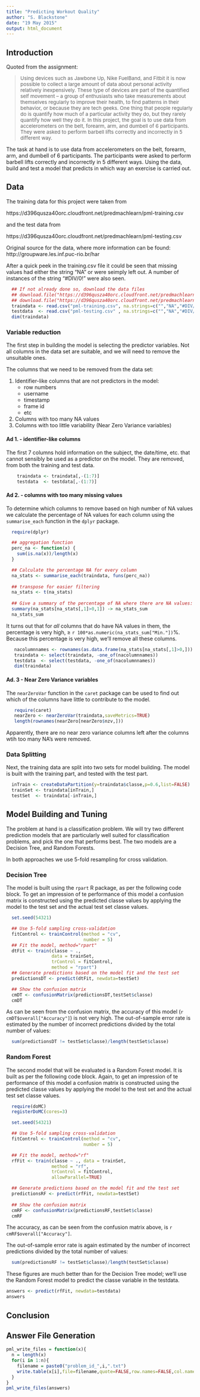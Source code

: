 ```yaml
---
title: "Predicting Workout Quality"
author: "S. Blackstone"
date: "19 May 2015"
output: html_document
---
```

## Introduction
Quoted from the assignment:
 
<blockquote style="font-size:10pt"> Using devices such as Jawbone Up, Nike FuelBand, and Fitbit it is now possible to collect a large amount of data about personal activity relatively inexpensively. These type of devices are part of the quantified self movement – a group of enthusiasts who take measurements about themselves regularly to improve their health, to find patterns in their behavior, or because they are tech geeks. One thing that people regularly do is quantify how much of a particular activity they do, but they rarely quantify how well they do it. In this project, the goal is to use data from accelerometers on the belt, forearm, arm, and dumbell of 6 participants. They were asked to perform barbell lifts correctly and incorrectly in 5 different way.</blockquote>

The task at hand is to use data from accelerometers on the belt, forearm, arm, and dumbell of 6 participants. The participants were asked to perform barbell lifts correctly and incorrectly in 5 different ways. Using the data, build and test a model that predicts in which way an exercise is carried out.

## Data
The training data for this project were taken from 

https://d396qusza40orc.cloudfront.net/predmachlearn/pml-training.csv

and the test data from 

https://d396qusza40orc.cloudfront.net/predmachlearn/pml-testing.csv

Original source for the data, where more information can be found: http://groupware.les.inf.puc-rio.br/har

After a quick peek in the training.csv file it could be seen that missing values had either the string "NA" or were seimply left out. A number of instances of the string "#DIV/0!" were also seen.

```r
  ## If not already done so, download the data files 
  ## download.file("https://d396qusza40orc.cloudfront.net/predmachlearn/pml-training.csv","pml-training.csv",method="curl")
  ## download.file("https://d396qusza40orc.cloudfront.net/predmachlearn/pml-testing.csv","pml-traning.csv",method="curl")
  traindata <- read.csv("pml-training.csv", na.strings=c("","NA","#DIV/0!"), row.names=NULL)
  testdata  <- read.csv("pml-testing.csv" , na.strings=c("","NA","#DIV/0!"), row.names=NULL)
  dim(traindata)
```

### Variable reduction
The first step in building the model is selecting the predictor variables. Not all columns in the data set are suitable, and we will need to remove the unsuitable ones. 

The columns that we need to be removed from the data set:

1. Identifier-like columns that are not predictors in the model:
    + row numbers
    + username
    + timestamp
    + frame id
    + etc
2. Columns with too many NA values
3. Columns with too little variability (Near Zero Variance variables)

#### Ad 1. - identifier-like columns
The first 7 columns hold information on the subject, the date/time, etc. that cannot sensibly be used as a predictor on the model. They are removed, from both the training and test data.

```r
    traindata <- traindata[,-(1:7)]
    testdata  <- testdata[,-(1:7)] 
```

#### Ad 2. - columns with too many missing values
To determine which columns to remove based on high number of NA values we calculate the percentage of NA values for each column using the `summarise_each` function in the `dplyr` package. 

```r
  require(dplyr)

  ## aggregation function
  perc_na <- function(x) {
    sum(is.na(x))/length(x)
  }

  ## Calculate the percentage NA for every column 
  na_stats <- summarise_each(traindata, funs(perc_na))
  
  ## transpose for easier filtering
  na_stats <- t(na_stats)
  
  ## Give a summary of the percentage of NA where there are NA values:
  summary(na_stats[na_stats[,1]>0,1]) -> na_stats_sum
  na_stats_sum
```

It turns out that for *all* columns that do have NA values in them, the percentage is very high, $\geq$ `r 100*as.numeric(na_stats_sum["Min."])`%. Because this percentage is very high, we'll remove all these columns.

```r
   nacolumnnames <- rownames(as.data.frame(na_stats[na_stats[,1]>0,]))
   traindata <- select(traindata, -one_of(nacolumnnames)) 
   testdata  <- select(testdata, -one_of(nacolumnnames)) 
   dim(traindata)
```

#### Ad. 3 - Near Zero Variance variables
The `nearZeroVar` function in the `caret` package can be used to find out which of the columns have little to contribute to the model.

```r
   require(caret)
   nearZero <- nearZeroVar(traindata,saveMetrics=TRUE)
   length(rownames(nearZero[nearZero$nzv,]))
```

Apparently, there are no near zero variance columns left after the columns wtih too many NA's were removed.

### Data Splitting
Next, the training data are split into two sets for model building. The model is built with the training part, and tested with the test part.

```r
  inTrain <- createDataPartition(y=traindata$classe,p=0.6,list=FALSE)
  trainSet <- traindata[inTrain,]
  testSet  <- traindata[-inTrain,]
```

## Model Building and Tuning
The problem at hand is a classification problem. We will try two different prediction models that are particularly well suited for classification problems, and pick the one that performs best. The two models are a Decision Tree, and Random Forests.

In both approaches we use 5-fold resampling for cross validation.

### Decision Tree
The model is built using the `rpart` R package, as per the following code block. To get an impression of te performance of this model a confusion matrix is constructed using the predicted classe values by applying the model to the test set and the actual test set classe values. 

```r
  set.seed(54321)

  ## Use 5-fold sampling cross-validation
  fitControl <- trainControl(method = "cv",
                             number = 5)
  ## Fit the model, method="rpart"
  dtFit <- train(classe ~ .,
                 data = trainSet,
                 trControl = fitControl,
                 method = "rpart")
  ## Generate predictions based on the model fit and the test set
  predictionsDT <- predict(dtFit, newdata=testSet)

  ## Show the confusion matrix
  cmDT <- confusionMatrix(predictionsDT,testSet$classe)
  cmDT
```
As can be seen from the confusion matrix, the accuracy of this model (`r cmDT$overall["Accuracy"]`) is not very high. The out-of-sample error rate is estimated by the number of incorrect predictions divided by the total number of values:

```r
  sum(predictionsDT != testSet$classe)/length(testSet$classe)
```


### Random Forest
The second model that will be evaluated is a Random Forest model. It is built as per the following code block. Again, to get an impression of te performance of this model a confusion matrix is constructed using the predicted classe values by applying the model to the test set and the actual test set classe values.

```r
  require(doMC)
  registerDoMC(cores=3)

  set.seed(54321)

  ## Use 5-fold sampling cross-validation
  fitControl <- trainControl(method = "cv",
                             number = 5)

  ## Fit the model, method="rf"
  rfFit <- train(classe ~ ., data = trainSet,
                 method = "rf",
                 trControl = fitControl,
                 allowParallel=TRUE)

  ## Generate predictions based on the model fit and the test set
  predictionsRF <- predict(rfFit, newdata=testSet)
  
  ## Show the confusion matrix
  cmRF <- confusionMatrix(predictionsRF,testSet$classe)
  cmRF
```

The accuracy, as can be seen from the confusion matrix above, is `r cmRF$overall["Accuracy"]`.

The out-of-sample error rate is again estimated by the number of incorrect predictions divided by the total number of values:

```r
  sum(predictionsRF != testSet$classe)/length(testSet$classe)
```

These figures are much better than for the Decision Tree model; we'll use the Random Forest model to predict the classe variable in the testdata. 

```r
answers <- predict(rfFit, newdata=testdata)
answers
```

## Conclusion

## Answer File Generation
```r
pml_write_files = function(x){
  n = length(x)
  for(i in 1:n){
    filename = paste0("problem_id_",i,".txt")
    write.table(x[i],file=filename,quote=FALSE,row.names=FALSE,col.names=FALSE)
  }
}
pml_write_files(answers)
```
